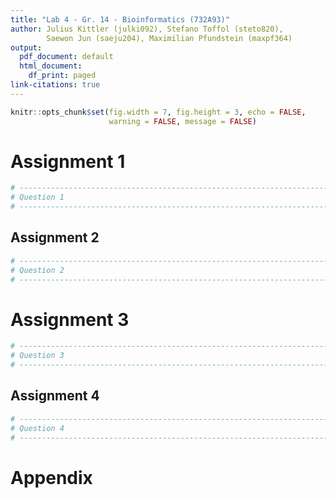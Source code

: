```yaml
---
title: "Lab 4 - Gr. 14 - Bioinformatics (732A93)"
author: Julius Kittler (julki092), Stefano Toffol (steto820),
        Saewon Jun (saeju204), Maximilian Pfundstein (maxpf364)
output:
  pdf_document: default
  html_document:
    df_print: paged
link-citations: true
---
```


```r

knitr::opts_chunk$set(fig.width = 7, fig.height = 3, echo = FALSE, 
                      warning = FALSE, message = FALSE) 
```

# Assignment 1


```r
# ------------------------------------------------------------------------------
# Question 1
# ------------------------------------------------------------------------------


```


## Assignment 2

```r
# ------------------------------------------------------------------------------
# Question 2
# ------------------------------------------------------------------------------


```

# Assignment 3

```r
# ------------------------------------------------------------------------------
# Question 3
# ------------------------------------------------------------------------------

```

## Assignment 4


```r
# ------------------------------------------------------------------------------
# Question 4
# ------------------------------------------------------------------------------

```


# Appendix

```r

```